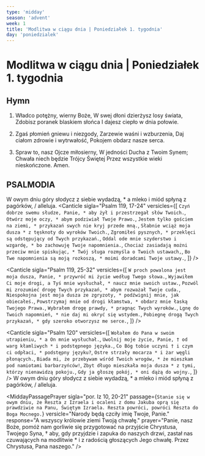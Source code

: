 ```yaml
---
type: 'midday'
season: 'advent'
week: 1
title: 'Modlitwa w ciągu dnia | Poniedziałek 1. tygodnia'
day: 'poniedzialek'
---
```


# Modlitwa w ciągu dnia | Poniedziałek 1. tygodnia

<OpeningVersicle />

## Hymn

1. Władco potężny, wierny Boże,
W swej dłoni dzierżysz losy świata,
Zdobisz poranek blaskiem słońca
I dajesz ciepło w dnia połowie.

2. Zgaś płomień gniewu i niezgody,
Zarzewie waśni i wzburzenia,
Daj ciałom zdrowie i wytrwałość,
Pokojem obdarz nasze serca.

3. Spraw to, nasz Ojcze miłosierny,
W jedności Ducha z Twoim Synem;
Chwała niech będzie Trójcy Świętej
Przez wszystkie wieki nieskończone. Amen.

## PSALMODIA

<Antiphon>W owym dniu góry słodycz z siebie wydadzą, * a mleko i miód spłyną z pagórków, / alleluja.</Antiphon>
<Canticle
  sigla="Psalm 119, 17-24"
  versicles={[
    `Czyń dobrze swemu słudze, Panie, *
aby żył i przestrzegał słów Twoich.`,
    `Otwórz moje oczy, *
abym podziwiał Twoje Prawo.`,
    `Jestem tylko gościem na ziemi, *
przykazań swych nie kryj przede mną.`,
    `Słabnie wciąż moja dusza *
z tęsknoty do wyroków Twoich.`,
    `Zgromiłeś pysznych, *
przeklęci są odstępujący od Twych przykazań.`,
    `Oddal ode mnie szyderstwo i wzgardę, *
bo zachowuję Twoje napomnienia.`,
    `Chociaż zasiadają możni przeciw mnie spiskując, *
Twój sługa rozmyśla o Twoich ustawach,`,
    `Bo Twe napomnienia są moją rozkoszą, *
moimi doradcami Twoje ustawy.`,
  ]}
/>

<Canticle
  sigla="Psalm 119, 25-32"
  versicles={[
    `W proch powalona jest moja dusza, Panie, *
przywróć mi życie według Twego słowa.`,
    `Wyjawiłem Ci moje drogi, a Tyś mnie wysłuchał, *
naucz mnie swoich ustaw.`,
    `Pozwól mi zrozumieć drogę Twych przykazań, *
abym rozważał Twoje cuda.`,
    `Niespokojna jest moja dusza ze zgryzoty, *
podźwignij mnie, jak obiecałeś.`,
    `Powstrzymaj mnie od drogi kłamstwa, *
obdarz mnie łaską Twojego Prawa.`,
    `Wybrałem drogę prawdy, *
pragnąc Twych wyroków.`,
    `Lgnę do Twoich napomnień, *
nie daj mi okryć się wstydem.`,
    `Pobiegnę drogą Twych przykazań, *
gdy szeroko otworzysz me serce.`,
  ]}
/>

<Canticle
  sigla="Psalm 120"
  versicles={[
    `Wołałem do Pana w swoim utrapieniu, *
a On mnie wysłuchał.`,
    `Uwolnij moje życie, Panie, †
od warg kłamliwych *
i podstępnego języka.`,
    `Co Bóg tobie uczyni †
i czym ci odpłaci, *
podstępny języku?`,
    `Ostre strzały mocarza *
i żar węgli płonących.`,
    `Biada mi, że przebywam wśród Twoich wrogów, *
że mieszkam pod namiotami barbarzyńców!`,
    `Zbyt długo mieszkała moja dusza *
z tymi, którzy nienawidzą pokoju.`,
    `Gdy ja głoszę pokój, *
oni dążą do wojny.`,
  ]}
/>
<Antiphon>W owym dniu góry słodycz z siebie wydadzą, * a mleko i miód spłyną z pagórków, / alleluja.</Antiphon>

<MiddayPassagePrayer
  sigla="por. Iz 10, 20-21"
  passage={`Stanie się w owym dniu, że Reszta z Izraela i ocaleni z domu Jakuba oprą się prawdziwie na Panu, Świętym Izraela. Reszta powróci, powróci Reszta do Boga Mocnego.`}
  versicle="Narody będą czciły imię Twoje, Panie."
  response="A wszyscy królowie ziemi Twoją chwałę."
  prayer="Panie, nasz Boże, pomóż nam gorliwie się przygotować na przyjście Chrystusa, Twojego Syna, † aby, gdy przyjdzie i zapuka do naszych drzwi, zastał nas czuwających na modlitwie * i z radością głoszących Jego chwałę. Przez Chrystusa, Pana naszego."
/>
